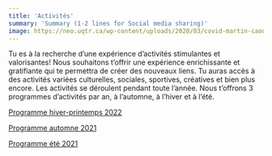 ```yaml
---
title: 'Activités'
summary: 'Summary (1-2 lines for Social media sharing)'
image: https://neo.uqtr.ca/wp-content/uploads/2020/03/covid-martin-caouette-uqtr.jpg
---
```


Tu es à la recherche d’une expérience d’activités stimulantes et valorisantes! Nous souhaitons t’offrir une expérience enrichissante et gratifiante qui te permettra de créer des nouveaux liens. Tu auras accès à des activités variées culturelles, sociales, sportives, créatives et bien plus encore. Les activités se déroulent pendant toute l’année. Nous t’offrons 3 programmes d’activités par an, à l’automne, à l’hiver et à l’été.

[Programme hiver-printemps 2022](https://drive.google.com/file/d/1ycNCOoAgwVIRV46SD5Lbm6skUmP8_whp/view?usp=sharing)

[Programme automne 2021](https://drive.google.com/file/d/1kw5Rn_F-B5rwy0WKNNGYbQa3VzU1GHem/view?usp=sharing)

[Programme été 2021](https://drive.google.com/file/d/1dupJYTpWEMsSjHn-TlnWW2wOdzdZOTqy/view?usp=sharing)
